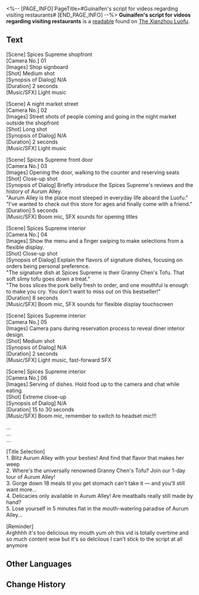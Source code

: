 <%-- [PAGE_INFO]
PageTitle=#Guinaifen's script for videos regarding visiting restaurants#
[END_PAGE_INFO] --%>
{{Readable Infobox
|id           = 242
|partIds      = 190483
|title        = 
|image        = Item The Xianzhou Luofu Readable.png
|world        = The Xianzhou Luofu
|parts        = 1
|author       = <!--to be added-->
|description  = The script for shop visit videos, written by the Xianzhou online celebrity Guinaifen. Her dedication and thoroughness is evident.
|part1        = Guinaifen's food vlog script
|source1      = {{cx|Source missing}}
|characters   = 
|factions     = 
}}
'''Guinaifen's script for videos regarding visiting restaurants''' is a [[readable]] found on [[The Xianzhou Luofu]].
<!--
==Location==
{{Map Embed|<map name>|<marker id>}}
-->
==Text==
[Scene] Spices Supreme shopfront<br />
[Camera No.] 01<br />
[Images] Shop signboard<br />
[Shot] Medium shot<br />
[Synopsis of Dialog] N/A<br />
[Duration] 2 seconds<br />
[Music/SFX] Light music

[Scene] A night market street<br />
[Camera No.] 02<br />
[Images] Street shots of people coming and going in the night market outside the shopfront<br />
[Shot] Long shot<br />
[Synopsis of Dialog] N/A<br />
[Duration] 2 seconds<br />
[Music/SFX] Light music

[Scene] Spices Supreme front door<br />
[Camera No.] 03<br />
[Images] Opening the door, walking to the counter and reserving seats<br />
[Shot] Close-up shot<br />
[Synopsis of Dialog] Briefly introduce the Spices Supreme's reviews and the history of Aurum Alley.<br />
"Aurum Alley is the place most steeped in everyday life aboard the Luofu."<br />
"I've wanted to check out this store for ages and finally come with a friend."<br />
[Duration] 5 seconds<br />
[Music/SFX] Boom mic, SFX sounds for opening titles

[Scene] Spices Supreme interior<br />
[Camera No.] 04<br />
[Images] Show the menu and a finger swiping to make selections from a flexible display.<br />
[Shot] Close-up shot<br />
[Synopsis of Dialog] Explain the flavors of signature dishes, focusing on orders being personal preference.<br />
"The signature dish at Spices Supreme is their Granny Chen's Tofu. That soft slimy tofu goes down a treat."<br />
"The boss slices the pork belly fresh to order, and one mouthful is enough to make you cry. You don't want to miss out on this bestseller!"<br />
[Duration] 8 seconds<br />
[Music/SFX] Boom mic, SFX sounds for flexible display touchscreen

[Scene] Spices Supreme interior<br />
[Camera No.] 05<br />
[Images] Camera pans during reservation process to reveal diner interior design.<br />
[Shot] Medium shot<br />
[Synopsis of Dialog] N/A<br />
[Duration] 2 seconds<br />
[Music/SFX] Light music, fast-forward SFX

[Scene] Spices Supreme interior<br />
[Camera No.] 06<br />
[Images] Serving of dishes. Hold food up to the camera and chat while eating.<br />
[Shot] Extreme close-up<br />
[Synopsis of Dialog] N/A<br />
[Duration] 15 to 30 seconds<br />
[Music/SFX] Boom mic, remember to switch to headset mic!!!

...<br />
...<br />
...

[Title Selection] <br />1. Blitz Aurum Alley with your besties! And find that flavor that makes her weep<br />
2. Where's the universally renowned Granny Chen's Tofu? Join our 1-day tour of Aurum Alley!<br />
3. Gorge down 18 meals til you get stomach can't take it &mdash; and you'll still want more...<br />
4. Delicacies only available in Aurum Alley! Are meatballs really still made by hand?<br />
5. Lose yourself in 5 minutes flat in the mouth-watering paradise of Aurum Alley...

[Reminder]<br />
Arghhhh it's too delicious my mouth yum oh this vid is totally overtime and so much content wow but it's so delciious I can't stick to the script at all anymore

<!--
==Trivia==
* 
-->
==Other Languages==
{{Other Languages
|en   = Guinaifen's script for videos regarding visiting restaurants
|zhs  = 桂乃芬的美食探店台本
|zht  = 桂乃芬的美食店家測評腳本
|ja   = 桂乃芬の美食探索台本
|ko   = 계네빈의 미식 탐방 시나리오
|es   = Guion para los videos de exploración gastronómica creado por Guinaifen
|fr   = Script de Guinaifen pour les vidéos de visites de restaurants
|ru   = Сценарий гастротура от Гуйнайфэнь
|th   = สคริปต์รีวิวร้านอร่อยของ Guinaifen
|vi   = Kịch Bản Khảo Sát Tiệm Ẩm Thực Của Guinaifen
|de   = Guinaifens Drehbuch für Videos über Restaurantbesuche
|id   = Naskah Kunjungan Kuliner Guinaifen
|pt   = Roteiro de Guinaifen dos Vídeos de Visitas a Restaurantes
}}

==Change History==
{{Change History|1.3}}